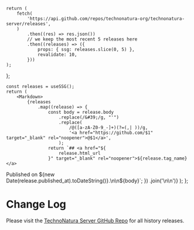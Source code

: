 
	return (
		fetch(
			'https://api.github.com/repos/technonatura-org/technonatura-server/releases',
		)
			.then((res) => res.json())
			// we keep the most recent 5 releases here
			.then((releases) => ({
				props: { ssg: releases.slice(0, 5) },
				revalidate: 10,
			}))
	);
};

	const releases = useSSG();
	return (
		<Markdown>
			{releases
				.map((release) => {
					const body = release.body
						.replace(/&#39;/g, "'")
						.replace(
							/@([a-zA-Z0-9_-]+)(?=(,| ))/g,
							'<a href="https://github.com/$1" target="_blank" rel="noopener">@$1</a>',
						);
					return `## <a href="${
						release.html_url
					}" target="_blank" rel="noopener">${release.tag_name}</a> 
Published on ${new Date(release.published_at).toDateString()}.\n\n${body}`;
				})
				.join('\n\n')}
		</Markdown>
	);
};

# Change Log

Please visit the [TechnoNatura Server GitHub Repo](https://github.com/technonatura-org/technonatura-server/releases) for all history releases.

<ReleasesRenderer />
